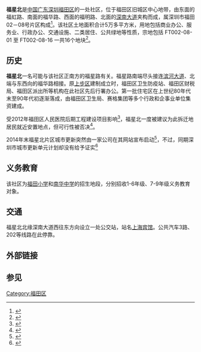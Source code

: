 {{expand|time=2014-11-14T15:54:57+00:00}}
{{orphan|time=2014-11-14T13:57:43+00:00}}
'''福星北'''是[[中国|中国]][[广东|广东]][[深圳|深圳]][[福田区|福田区]]的一处社区，位于福田区旧城区中心地带，由东面的福虹路、南面的福华路、西面的福明路、北面的[[深南大道|深南大道]]夹构而成，属深圳市福田02－08号片区构成<ref>{{cite web |url=http://www.szpl.gov.cn/szupb/fdtz/ft/2005112906121.shtml |title=深圳市福田02－08号片区「福田南地区」法定图则 |publisher=深圳市规划和国土资源委员会（市海洋局） |access-date=2014-11-14 |archive-url=https://web.archive.org/web/20150818203856/http://www.szpl.gov.cn/szupb/fdtz/ft/2005112906121.shtml |archive-date=2015-08-18 |dead-url=yes }}</ref>。该社区土地面积合计5万多平方米，用地包括商业办公、服务业、行政办公、交通设施、二类居住、公共绿地等性质，宗地包括 FT002-08-01 至 FT002-08-16 一共16个地块<ref>{{cite web |url=http://www.szpl.gov.cn/szupb/fdtz/images/FT002-08.JPG |format=JPG |publisher=深圳市规划和国土资源委员会（市海洋局） |title=深圳市福田02－08号片区「福田南地区法定图则」 |access-date=2014-11-14 |archive-url=https://web.archive.org/web/20141128053142/http://www.szpl.gov.cn/szupb/fdtz/images/FT002-08.JPG |archive-date=2014-11-28 |dead-url=yes }}</ref>。

==历史==
'''福星北'''一名可能与该社区正南方的福星路有关。福星路南端尽头接连[[滨河大道|滨河大道]]、北端与东西向的福华路相接。原[[上步区|上步区]]建制成立时，福田区卫生防疫站、福田区财税局、福田区派出所等机构在此社区先后行署办公。第一批住宅区在上世纪80年代末至90年代初逐渐落成，由福田区卫生局、赛格集团等多个行政和企事业单位集资建成。

受2012年福田区人民医院后期工程建设项目影响<ref>{{cite web|url=http://sztqb.sznews.com/html/2012-04/13/content_2002115.htm|title=福田区人民医院后期工程建设项目房屋征收调查登记结果公示|publisher=深圳特区报|date=2012-04-13|deadurl=yes|archiveurl=https://web.archive.org/web/20120418083048/http://sztqb.sznews.com/html/2012-04/13/content_2002115.htm|archivedate=2012-04-18}}</ref>，福星北一度被建议为此拆迁地居民就近安置地点，但可行性被否决<ref>{{cite web|url=http://www.sz.gov.cn/ftq/qt/tzgg/201207/t20120710_1934807.htm |title=福田区人民政府关于福田区人民医院后期工程建设项目征收补偿方案征求意见情况及修改情况的通告 |publisher=深圳政府在线 |date=2012-07-10}}</ref>。

2014年末福星北片区城市更新突然由一家公司在其网站宣布启动<ref>{{cite web|url=http://www.rongchaodichan.com/news/detail.asp?InfoId=1343 |title=城市春天二期项目更新正式启动 |publisher=深圳市荣超房地产开发有限公司 |date=2014-10-27}}</ref>，不过，同期深圳市城市更新单元计划却没有给予证实<ref>{{cite |title=关于《2014年深圳市城市更新单元计划第四批计划》（草案）公示的公告 |url=http://www.szpl.gov.cn/xxgk/csgx/cags/201410/t20141016_99712.htm |publisher=深圳市规划和国土资源委员会（市海洋局） |date=2014-10-16 |deadurl=yes |archiveurl=https://web.archive.org/web/20141026055550/http://www.szpl.gov.cn/xxgk/csgx/cags/201410/t20141016_99712.htm |archivedate=2014年10月26日 |df= }}</ref>

==义务教育==
该社区为[[福田小学|福田小学]]和[[南华中学|南华中学]]的招生地段，分别招收1-6年级、7-9年级义务教育对象。

==交通==
福星北北缘深南大道西往东方向设立一处公交站，站名[[上海宾馆|上海宾馆]]。公共汽车3路、202等线路在此停靠。

==外部链接==


==参见==
{{reflist}}

[[Category:福田区|Category:福田区]]